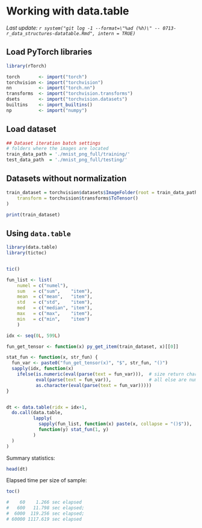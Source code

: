 # Working with data.table

_Last update: `r system("git log -1 --format=\"%ad (%h)\" -- 0713-r_data_structures-datatable.Rmd", intern = TRUE)`_

## Load PyTorch libraries

```r
library(rTorch)

torch       <- import("torch")
torchvision <- import("torchvision")
nn          <- import("torch.nn")
transforms  <- import("torchvision.transforms")
dsets       <- import("torchvision.datasets")
builtins    <- import_builtins()
np          <- import("numpy")
```

## Load dataset

```r
## Dataset iteration batch settings
# folders where the images are located
train_data_path = './mnist_png_full/training/'
test_data_path  = './mnist_png_full/testing/'
```

## Datasets without normalization

```r
train_dataset = torchvision$datasets$ImageFolder(root = train_data_path, 
    transform = torchvision$transforms$ToTensor()
)

print(train_dataset)
```


## Using `data.table`



```r
library(data.table)
library(tictoc)


tic()

fun_list <- list(
    numel = c("numel"),
    sum   = c("sum",    "item"),
    mean  = c("mean",   "item"),
    std   = c("std",    "item"),
    med   = c("median", "item"),
    max   = c("max",    "item"),
    min   = c("min",    "item")
    )

idx <- seq(0L, 599L)

fun_get_tensor <- function(x) py_get_item(train_dataset, x)[[0]]

stat_fun <- function(x, str_fun) {
  fun_var <- paste0("fun_get_tensor(x)", "$", str_fun, "()")
  sapply(idx, function(x) 
    ifelse(is.numeric(eval(parse(text = fun_var))),  # size return character
           eval(parse(text = fun_var)),              # all else are numeric
           as.character(eval(parse(text = fun_var)))))
}  


dt <- data.table(ridx = idx+1,
  do.call(data.table, 
          lapply(
            sapply(fun_list, function(x) paste(x, collapse = "()$")), 
            function(y) stat_fun(1, y)
          )
  )
)
```



Summary statistics:
```r
head(dt)
```

Elapsed time per size of sample:
```r
toc()

#    60    1.266 sec elapsed
#   600   11.798 sec elapsed;
#  6000  119.256 sec elapsed;
# 60000 1117.619 sec elapsed
```

